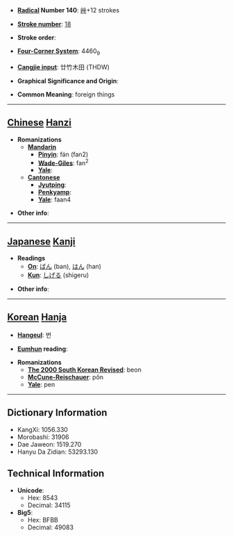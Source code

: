 * '''[[Wiktionary:Chinese radical index| Radical]] Number 140''': [[Wiktionary:Chinese radical index 艸|艸]]+12 strokes

* '''[[Wiktionary:Chinese total strokes index|Stroke number]]''': [[Wiktionary:Chinese total strokes index 18|18]]

* '''Stroke order''': 

* '''[[Wiktionary:Chinese four corner index|Four-Corner System]]''': 4460<sub>9</sub>

* '''[[Wiktionary:Chinese Cangjie index|Cangjie input]]''': 廿竹木田 (THDW)

* '''Graphical Significance and Origin''': 

* '''Common Meaning''': foreign things

----

== [[Chinese]] [[Hanzi]] ==

* '''Romanizations'''
** '''[[Mandarin]]'''
*** '''[[Pinyin]]''': fán (fan2)
*** '''[[Wade-Giles]]''': fan<sup>2</sup>
*** '''[[Yale]]''': 
** '''[[Cantonese]]'''
*** '''[[Jyutping]]''':
*** '''[[Penkyamp]]''': 
*** '''[[Yale]]''': faan4

* '''Other info''': 

----

== [[Japanese]] [[Kanji]] ==

* '''Readings'''
** '''[[On]]''': [[ばん]] (ban), [[はん]] (han)
** '''[[Kun]]''': [[しげる]] (shigeru)

* '''Other info''':  

----

== [[Korean]] [[Hanja]] ==

* '''[[Hangeul]]''': 번

* '''[[Eumhun]] reading''': 

* '''Romanizations'''
** '''[[The 2000 South Korean Revised Romanization|The 2000 South Korean Revised]]''': beon
** '''[[McCune-Reischauer]]''': pŏn
** '''[[Yale]]''': pen

----

== Dictionary Information ==

* KangXi: 1056.330
* Morobashi: 31906
* Dae Jaweon: 1519.270
* Hanyu Da Zidian: 53293.130

== Technical Information ==

* '''Unicode''':
** Hex: 8543
** Decimal: 34115
* '''Big5''':
** Hex: BFBB
** Decimal: 49083